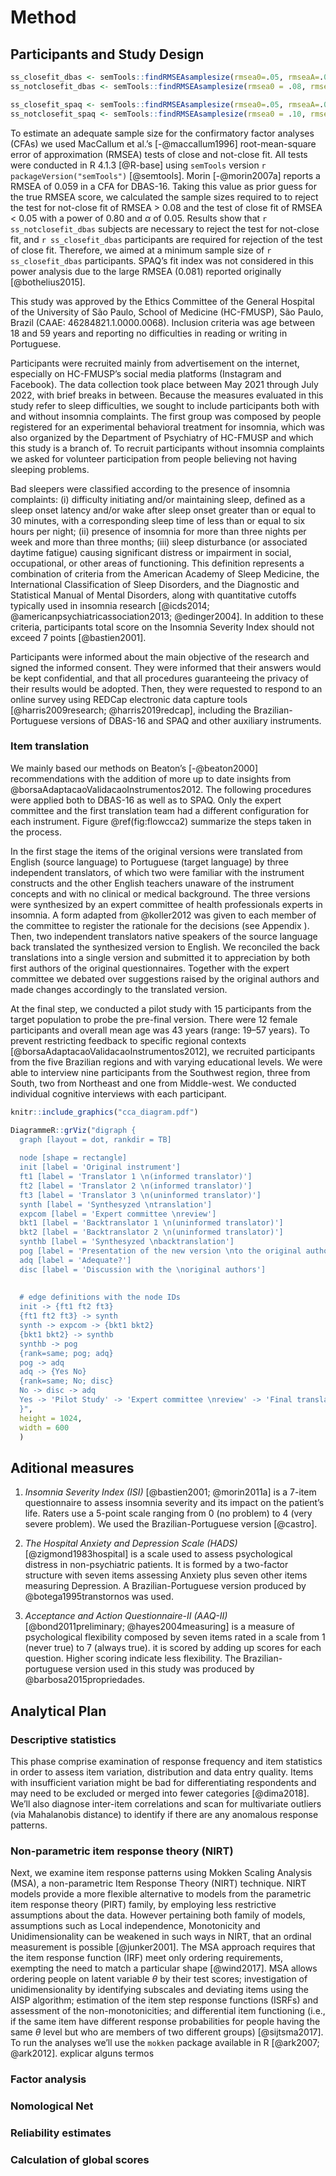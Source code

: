 
# Method

## Participants and Study Design

```r
ss_closefit_dbas <- semTools::findRMSEAsamplesize(rmsea0=.05, rmseaA=.059, df=98, power=.80)
ss_notclosefit_dbas <- semTools::findRMSEAsamplesize(rmsea0 = .08, rmseaA = .059, df=98, power=.80)

ss_closefit_spaq <- semTools::findRMSEAsamplesize(rmsea0=.05, rmseaA=.08, df=19, power=.80)
ss_notclosefit_spaq <- semTools::findRMSEAsamplesize(rmsea0 = .10, rmseaA = .08, df=19, power=.80)

```

To estimate an adequate sample size for the confirmatory factor analyses (CFAs) we used MacCallum et al.’s [-@maccallum1996] root-mean-square error of approximation (RMSEA) tests of close and not-close fit. All tests were conducted in R 4.1.3 [@R-base] using `semTools` version `r packageVersion("semTools")` [@semtools]. Morin [-@morin2007a] reports a RMSEA of 0.059 in a CFA for DBAS-16. Taking this value as prior guess for the true RMSEA score, we calculated the sample sizes required to to reject the test for not-close fit of RMSEA > 0.08 and the test of close fit of RMSEA < 0.05 with a power of 0.80 and $\alpha$ of 0.05. Results show that `r ss_notclosefit_dbas` subjects are necessary to reject the test for not-close fit, and `r ss_closefit_dbas` participants are required for rejection of the test of close fit. Therefore, we aimed at a minimum sample size of `r ss_closefit_dbas` participants. SPAQ's fit index was not considered in this power analysis due to the large RMSEA (0.081) reported originally [@bothelius2015].

This study was approved by the Ethics Committee of the General Hospital of the University of São Paulo, School of Medicine (HC-FMUSP), São Paulo, Brazil (CAAE: 46284821.1.0000.0068). Inclusion criteria was age between 18 and 59 years and reporting no difficulties in reading or writing in Portuguese. 

Participants were recruited mainly from advertisement on the internet, especially on HC-FMUSP's social media platforms (Instagram and Facebook). The data collection took place between May 2021 through July 2022, with brief breaks in between. Because the measures evaluated in this study refer to sleep difficulties, we sought to include participants both with and without insomnia complaints. The first group was composed by people registered for an experimental behavioral treatment for insomnia, which was also organized by the Department of Psychiatry of HC-FMUSP and which this study is a branch of. To recruit participants without insomnia complaints we asked for volunteer participation from people believing not having sleeping problems.

Bad sleepers were classified according to the presence of insomnia complaints: (i) difficulty initiating and/or maintaining sleep, defined as a sleep onset latency and/or wake after sleep onset greater than or equal to 30 minutes, with a corresponding sleep time of less than or equal to six hours per night; (ii) presence of insomnia for more than three nights per week and more than three months; (iii) sleep disturbance (or associated daytime fatigue) causing significant distress or impairment in social, occupational, or other areas of functioning. This definition represents a combination of criteria from the American Academy of Sleep Medicine, the International Classification of Sleep Disorders, and the Diagnostic and Statistical Manual of Mental Disorders, along with quantitative cutoffs typically used in insomnia research [@icds2014; @americanpsychiatricassociation2013; @edinger2004]. In addition to these criteria, participants total score on the Insomnia Severity Index should not exceed 7 points [@bastien2001].

Participants were informed about the main objective of the research and signed the informed consent. They were informed that their answers would be kept confidential, and that all procedures
guaranteeing the privacy of their results would be adopted. Then, they were requested to respond to an online survey using REDCap electronic data capture tools [@harris2009research; @harris2019redcap], including the Brazilian-Portuguese versions of DBAS-16 and SPAQ and other auxiliary instruments.

### Item translation

We mainly based our methods on Beaton's [-@beaton2000] recommendations with the addition of more up to date insights from @borsaAdaptacaoValidacaoInstrumentos2012. The following procedures were applied both to DBAS-16 as well as to SPAQ. Only the expert committee and the first translation team had a different configuration for each instrument.
Figure \@ref(fig:flowcca2) summarize the steps taken in the process.

In the first stage the items of the original versions were translated from English (source language) to Portuguese (target language) by three independent translators, of which two were familiar with the instrument constructs and the other English teachers unaware of the instrument concepts and with no clinical or medical background. The three versions were synthesized by an expert committee of health professionals experts in insomnia. A form adapted from @koller2012 was given to each member of the committee to register the rationale for the decisions (see Appendix \ref{appendix:form}). Then, two independent translators native speakers of the source language back translated the synthesized version to English. We reconciled the back translations into a single version and submitted it to appreciation by both first authors of the original questionnaires. Together with the expert committee we debated over suggestions raised by the original authors and made changes accordingly to the translated version. 

At the final step, we conducted a pilot study with 15 participants from the target population to probe the pre-final version. There were 12 female participants and overall mean age was 43 years (range: 19--57 years). To prevent restricting feedback to specific regional contexts [@borsaAdaptacaoValidacaoInstrumentos2012], we recruited participants from the five Brazilian regions and with varying educational levels. We were able to interview nine participants from the Southwest region, three from South, two from Northeast and one from Middle-west. We conducted individual cognitive interviews with each participant.

```r
knitr::include_graphics("cca_diagram.pdf")
```

```r
DiagrammeR::grViz("digraph {
  graph [layout = dot, rankdir = TB]
  
  node [shape = rectangle] 
  init [label = 'Original instrument']
  ft1 [label = 'Translator 1 \n(informed translator)']
  ft2 [label = 'Translator 2 \n(informed translator)']
  ft3 [label = 'Translator 3 \n(uninformed translator)']
  synth [label = 'Synthesyzed \ntranslation']
  expcom [label = 'Expert committee \nreview']
  bkt1 [label = 'Backtranslator 1 \n(uninformed translator)']
  bkt2 [label = 'Backtranslator 2 \n(uninformed translator)']
  synthb [label = 'Synthesyzed \nbacktranslation']
  pog [label = 'Presentation of the new version \nto the original authors']
  adq [label = 'Adequate?']
  disc [label = 'Discussion with the \noriginal authors']
  
  
  # edge definitions with the node IDs
  init -> {ft1 ft2 ft3}
  {ft1 ft2 ft3} -> synth
  synth -> expcom -> {bkt1 bkt2}
  {bkt1 bkt2} -> synthb
  synthb -> pog
  {rank=same; pog; adq}
  pog -> adq 
  adq -> {Yes No}
  {rank=same; No; disc}
  No -> disc -> adq
  Yes -> 'Pilot Study' -> 'Expert committee \nreview' -> 'Final translated \n version'
  }",
  height = 1024, 
  width = 600
  )
```


## Aditional measures

1. *Insomnia Severity Index (ISI)* [@bastien2001; @morin2011a] is a 7-item questionnaire to assess insomnia severity and its impact on the patient's life. Raters use a 5-point scale ranging from 0 (no problem) to 4 (very severe problem). We used the Brazilian-Portuguese version [@castro].

2. *The Hospital Anxiety and Depression Scale (HADS)* [@zigmond1983hospital] is a scale used to assess psychological distress in non-psychiatric patients. It is formed by a two-factor structure with seven items assessing Anxiety plus seven other items measuring Depression. A Brazilian-Portuguese version produced by @botega1995transtornos was used.

3. *Acceptance and Action Questionnaire-II (AAQ-II)* [@bond2011preliminary; @hayes2004measuring] is a measure of psychological flexibility composed by seven items rated in a scale from 1 (never true) to 7 (always true). it is scored by adding up scores for each question. Higher scoring indicate less flexibility. The Brazilian-portuguese version used in this study was produced by @barbosa2015propriedades.

## Analytical Plan

### Descriptive statistics

This phase comprise examination of response frequency and item statistics in order to assess item variation, distribution and data entry quality. Items with insufficient variation might be bad for differentiating respondents and may need to be excluded or merged into fewer categories [@dima2018]. We'll also diagnose inter-item correlations and scan for multivariate outliers (via Mahalanobis distance) to identify if there are any anomalous response patterns.

### Non-parametric item response theory (NIRT)

Next, we examine item response patterns using Mokken Scaling Analysis (MSA), a non-parametric Item Response Theory (NIRT) technique. NIRT models provide a more flexible alternative to models from the parametric item response theory (PIRT) family, by employing less restrictive assumptions about the data. However pertaining both family of models, assumptions such as Local independence, Monotonicity and Unidimensionality can be weakened in such ways in NIRT, that an ordinal measurement is possible [@junker2001]. The MSA approach requires that the item response function (IRF) meet only ordering requirements, exempting the need to match a particular shape [@wind2017]. MSA allows ordering people on latent variable $\theta$ by their test scores; investigation of unidimensionality by identifying subscales and deviating items using the AISP algorithm; estimation of the item step response functions (ISRFs) and assessment of the non-monotonicities; and differential item functioning (i.e., if the same item have different response probabilities for people having the same $\theta$ level but who are members of two different groups) [@sijtsma2017]. To run the analyses we'll use the `mokken` package available in R [@ark2007; @ark2012]. explicar alguns termos

### Factor analysis

### Nomological Net

### Reliability estimates

### Calculation of global scores
